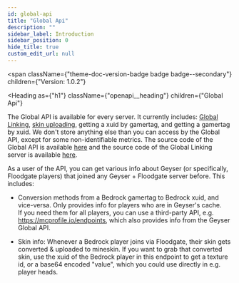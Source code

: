 ```yaml
---
id: global-api
title: "Global Api"
description: ""
sidebar_label: Introduction
sidebar_position: 0
hide_title: true
custom_edit_url: null
---
```



<span
  className={"theme-doc-version-badge badge badge--secondary"}
  children={"Version: 1.0.2"}
>
</span>

<Heading
  as={"h1"}
  className={"openapi__heading"}
  children={"Global Api"}
>
</Heading>

The Global API is available for every server. It currently includes: [Global Linking](/floodgate/linking/#what-is-global-linking), [skin uploading](/floodgate/features/#what-is-skin-uploading), getting a xuid by gamertag, and getting a gamertag by xuid.
We don't store anything else than you can access by the Global API, except for some non-identifiable metrics. The source code of the Global API is available [here](https://github.com/GeyserMC/global_api) and the source code of the Global Linking server is available [here](https://github.com/GeyserMC/GlobalLinkServer).

As a user of the API, you can get various info about Geyser (or specifically, Floodgate players) that joined any Geyser + Floodgate server before. This includes:
- Conversion methods from a Bedrock gamertag to Bedrock xuid, and vice-versa. Only provides info for players who are in Geyser's cache.<br />
  If you need them for all players, you can use a third-party API, e.g. https://mcprofile.io/endpoints, which also provides info from the Geyser Global API.

- Skin info: Whenever a Bedrock player joins via Floodgate, their skin gets converted & uploaded to mineskin. If you want to grab that converted skin, use the xuid of the Bedrock player in this endpoint to get a texture id, or a base64 encoded "value", which you could use directly in e.g. player heads.
